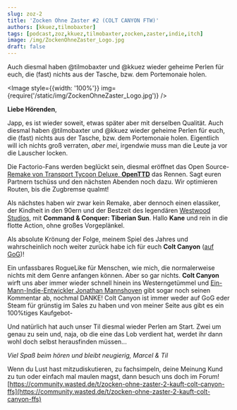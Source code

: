 ```yaml
---
slug: zoz-2
title: 'Zocken Ohne Zaster #2 (COLT CANYON FTW)'
authors: [kkuez,tilmobaxter]
tags: [podcast,zoz,kkuez,tilmobaxter,zocken,zaster,indie,itch]
image: /img/ZockenOhneZaster_Logo.jpg
draft: false
---
```



Auch diesmal haben @tilmobaxter und @kkuez wieder geheime Perlen für euch, die (fast) nichts aus der Tasche, bzw. dem Portemonaie holen.

<Image style={{width: '100%'}} img={require('/static/img/ZockenOhneZaster_Logo.jpg')} />

<!--truncate-->

**Liebe Hörenden**,

Japp, es ist wieder soweit, etwas später aber mit derselben Qualität.
Auch diesmal haben @tilmobaxter und @kkuez wieder geheime Perlen für euch, die (fast) nichts aus der Tasche, bzw. dem Portemonaie holen.
Eigentlich will ich nichts groß verraten, *aber mei*, irgendwie muss man die Leute ja vor die Lauscher locken.

Die Factorio-Fans werden beglückt sein, diesmal eröffnet das Open Source-[Remake von Transport Tycoon Deluxe, **OpenTTD**](https://www.openttd.org/) das Rennen. Sagt euren Partnern tschüss und den nächsten Abenden noch dazu.
Wir optimieren Routen, bis die Zugbremse qualmt!

Als nächstes haben wir zwar kein Remake, aber dennoch einen elassiker, der Kindheit in den 90ern und der Bestzeit des legendären [Westwood Studios](https://cnc-comm.com/westwood-studios), mit **Command & Conquer: Tiberian Sun**.
Hallo **Kane** und rein in die flotte Action, ohne großes Vorgeplänkel.

Als absolute Krönung der Folge, meinem Spiel des Jahres und wahrscheinlich noch weiter zurück habe ich für euch
**Colt Canyon** ([auf GoG](https://www.gog.com/de/game/colt_canyon))!

Ein unfassbares RogueLike für Menschen, wie mich, die normalerweise nichts mit dem Genre anfangen können. Aber so gar nichts.
**Colt Canyon** wirft uns aber immer wieder schnell hinein ins Westerngetümmel und [Ein-Mann-Indie-Entwickler Jonathan Mannshoven](https://www.retrific.net/) gibt sogar noch seinen Kommentar ab, nochmal DANKE!
Colt Canyon ist immer weder auf GoG eder Steam für grünstig im Sales zu haben und von meiner Seite aus gibt es ein 100%tiges Kaufgebot-

Und natürlich hat auch unser Til diesmal wieder Perlen am Start. Zwei um genau zu sein und, naja, ob  die eine das Lob verdient hat, werdet ihr dann wohl doch selbst herausfinden müssen...

*Viel Spaß beim hören und bleibt neugierig,*
*Marcel & Til*

Wenn du Lust hast mitzudiskutieren, zu fachsimpeln, deine Meinung Kund zu tun oder einfach mal maulen magst, dann besuch uns doch im Forum!
[https://community.wasted.de/t/zocken-ohne-zaster-2-kauft-colt-canyon-ffs](https://community.wasted.de/t/zocken-ohne-zaster-2-kauft-colt-canyon-ffs)

<ReactPlayer
    width="100%"
    height="50px"
    controls
    url='https://m10z.picnotes.de/ZockenOhneZaster/ZockenOhneZaster_2.mp3'
/>

